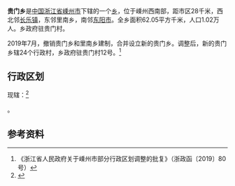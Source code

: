 {{中国乡级行政区|33/06/83/200/000| 行政区全称 = 贵门乡
| 景观照片文件名 = 
| 景观照片描述 = 
| 汉语拼音 = 
| 通用拼音 = 
| 注音符號 = 
| 其它标音类型1 = 
| 其它标音1 = 
| 其它标音类型2 = 
| 其它标音2 = 
| 其它语言类型1 = 
| 其它语言地名1 = 
| 其它语言类型2 = 
| 其它语言地名2 = 
| 上级行政区 = [[嵊州市|嵊州市]]
| 行政区类别 = [[乡级行政区|乡]]
| 总面积 = 62.05平方千米
| 户籍人口 = 1.02万人
| 户籍人口年份 = 
| 常住人口 = 
| 常住人口年份 = 
| 人口密度 = 
| 行政区划 = 10个[[行政村|行政村]]
| 官方网站 = 
| 政府驻地 = 贵门村
| 邮政编码 = 
| 毗邻行政区 = [[长乐镇_(嵊州市)|长乐镇]]、[[东阳市|东阳市]]
| 位置图文件名 = 
| 位置图描述 = 
}}

'''贵门乡'''是[[中国|中国]][[浙江省|浙江省]][[嵊州市|嵊州市]]下辖的一个[[乡级行政区|乡]]，位于嵊州西南部，距市区28千米，西北邻[[长乐镇_(嵊州市)|长乐镇]]，东邻里南乡，南邻[[东阳市|东阳市]]。全乡面积62.05平方千米，人口1.02万人。乡政府驻贵门村。

2019年7月，撤销贵门乡和里南乡建制，合并设立新的贵门乡。调整后，新的贵门乡辖24个行政村，乡政府驻贵门村12号。<ref>《浙江省人民政府关于嵊州市部分行政区划调整的批复》（浙政函〔2019〕80号）</ref>

==行政区划==
现辖：<ref>{{PRC admin/ref sgc|33/06/83/200/000}}</ref>

{{PRC admin/children|33/06/83/200/000}}。

==参考资料==
{{reflist}}

{{PRC admin/navcat|33/06/83/200/000}}